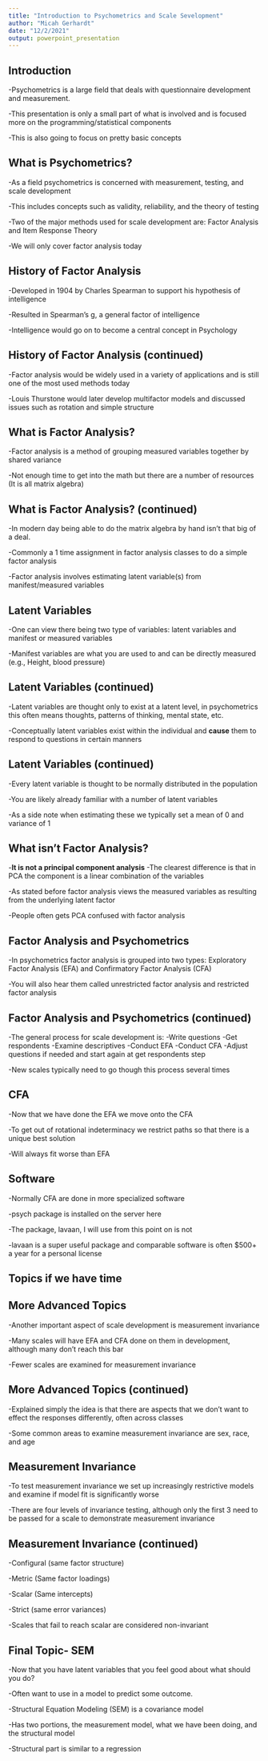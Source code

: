 ```yaml
---
title: "Introduction to Psychometrics and Scale Sevelopment"
author: "Micah Gerhardt"
date: "12/2/2021"
output: powerpoint_presentation
---
```



## Introduction
-Psychometrics is a large field that deals with questionnaire development and measurement.

-This presentation is only a small part of what is involved and is focused more on the programming/statistical components

-This is also going to focus on pretty basic concepts

## What is Psychometrics?
-As a field psychometrics is concerned with measurement, testing, and scale development

-This includes concepts such as validity, reliability, and the theory of testing

-Two of the major methods used for scale development are: Factor Analysis and Item Response Theory 

-We will only cover factor analysis today

## History of Factor Analysis
-Developed in 1904 by Charles Spearman to support his hypothesis of intelligence

-Resulted in Spearman's g, a general factor of intelligence

-Intelligence would go on to become a central concept in Psychology 

## History of Factor Analysis (continued)
-Factor analysis would be widely used in a variety of applications and is still one of the most used methods today

-Louis Thurstone would later develop multifactor models and discussed issues such as rotation and simple structure

## What is Factor Analysis?
-Factor analysis is a method of grouping measured variables together by shared variance

-Not enough time to get into the math but there are a number of resources (It is all matrix algebra)

## What is Factor Analysis? (continued)
-In modern day being able to do the matrix algebra by hand isn't that big of a deal. 

-Commonly a 1 time assignment in factor analysis classes to do a simple factor analysis

-Factor analysis involves estimating latent variable(s) from manifest/measured variables 

## Latent Variables
-One can view there being two type of variables: latent variables and manifest or measured variables

-Manifest variables are what you are used to and can be directly measured (e.g., Height, blood pressure)

## Latent Variables (continued)

-Latent variables are thought only to exist at a latent level, in psychometrics this often means thoughts, patterns of thinking, mental state, etc.

-Conceptually latent variables exist within the individual and **cause** them to respond to questions in certain manners

## Latent Variables (continued)
-Every latent variable is thought to be normally distributed in the population

-You are likely already familiar with a number of latent variables

-As a side note when estimating these we typically set a mean of 0 and variance of 1

## What isn't Factor Analysis?
-**It is not a principal component analysis**
-The clearest difference is that in PCA the component is a linear combination of the variables

-As stated before factor analysis views the measured variables as resulting from the underlying latent factor

-People often gets PCA confused with factor analysis


## Factor Analysis and Psychometrics
-In psychometrics factor analysis is grouped into two types: Exploratory Factor Analysis (EFA) and Confirmatory Factor Analysis (CFA)

-You will also hear them called unrestricted factor analysis and restricted factor analysis

## Factor Analysis and Psychometrics (continued)

-The general process for scale development is:
-Write questions
-Get respondents
-Examine descriptives
-Conduct EFA
-Conduct CFA
-Adjust questions if needed and start again at get respondents step

-New scales typically need to go though this process several times




## CFA
-Now that we have done the EFA we move onto the CFA

-To get out of rotational indeterminacy we restrict paths so that there is a unique best solution

-Will always fit worse than EFA

## Software
-Normally CFA are done in more specialized software

-psych package is installed on the server here

-The package, lavaan, I will use from this point on is not

-lavaan is a super useful package and comparable software is often $500+ a year for a personal license


## Topics if we have time

## More Advanced Topics

-Another important aspect of scale development is measurement invariance

-Many scales will have EFA and CFA done on them in development, although many don't reach this bar

-Fewer scales are examined for measurement invariance

## More Advanced Topics (continued)

-Explained simply the idea is that there are aspects that we don't want to effect the responses differently, often across classes

-Some common areas to examine measurement invariance are sex, race, and age

## Measurement Invariance

-To test measurement invariance we set up increasingly restrictive models and examine if model fit is significantly worse

-There are four levels of invariance testing, although only the first 3 need to be passed for a scale to demonstrate measurement invariance

## Measurement Invariance (continued)

-Configural (same factor structure)

-Metric (Same factor loadings)

-Scalar (Same intercepts)

-Strict (same error variances)

-Scales that fail to reach scalar are considered non-invariant

## Final Topic- SEM
-Now that you have latent variables that you feel good about what should you do?

-Often want to use in a model to predict some outcome.

-Structural Equation Modeling (SEM) is a covariance model

-Has two portions, the measurement model, what we have been doing, and the structural model

-Structural part is similar to a regression

